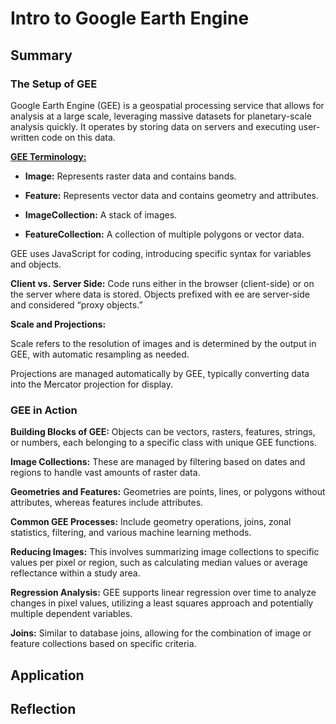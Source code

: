 # Intro to Google Earth Engine

## Summary

### The Setup of GEE

Google Earth Engine (GEE) is a geospatial processing service that allows for analysis at a large scale, leveraging massive datasets for planetary-scale analysis quickly. It operates by storing data on servers and executing user-written code on this data.

[**GEE Terminology:**]{.underline}

-   **Image:** Represents raster data and contains bands.

-   **Feature:** Represents vector data and contains geometry and attributes.

-   **ImageCollection:** A stack of images.

-   **FeatureCollection:** A collection of multiple polygons or vector data.

GEE uses JavaScript for coding, introducing specific syntax for variables and objects.

**Client vs. Server Side:** Code runs either in the browser (client-side) or on the server where data is stored. Objects prefixed with ee are server-side and considered "proxy objects."

**Scale and Projections:**

Scale refers to the resolution of images and is determined by the output in GEE, with automatic resampling as needed.

Projections are managed automatically by GEE, typically converting data into the Mercator projection for display.

### GEE in Action

**Building Blocks of GEE:** Objects can be vectors, rasters, features, strings, or numbers, each belonging to a specific class with unique GEE functions.

**Image Collections:** These are managed by filtering based on dates and regions to handle vast amounts of raster data.

**Geometries and Features:** Geometries are points, lines, or polygons without attributes, whereas features include attributes.

**Common GEE Processes:** Include geometry operations, joins, zonal statistics, filtering, and various machine learning methods.

**Reducing Images:** This involves summarizing image collections to specific values per pixel or region, such as calculating median values or average reflectance within a study area.

**Regression Analysis:** GEE supports linear regression over time to analyze changes in pixel values, utilizing a least squares approach and potentially multiple dependent variables.

**Joins:** Similar to database joins, allowing for the combination of image or feature collections based on specific criteria.

## Application

## Reflection

